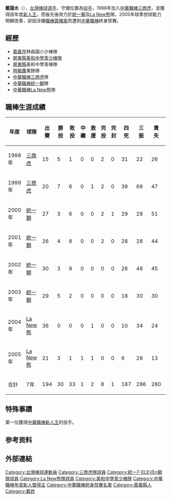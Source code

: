 {{blpsources|time=2022-05-12}}{{Infobox CPBL player|
bgcolor1=#1c2841|
bgcolor2=#6d7380|
textcolor1=#FFF200|
textcolor2=#FFF200|
name=戴龍水|
image=|
birthdate={{birth_date_and_age|1976|9|15|mf=y}}|
birthplace=[[台灣|台灣]][[嘉義縣|嘉義縣]]|
width=250|
position=投手|
team=|
number=|
bats=右|
throws=右|
debutdate=7月18日|
debutyear=1998年|
debutteam=三商虎|
statyear=2005年|
stat1label=勝投—敗投|
stat1value=30—33|
stat2label=[[三振|三振]]－[[四死球|四死]]|
stat2value=286－187|
stat3label=[[防禦率|防禦率]]|
stat3value=3.85|
awards=<nowiki></nowiki>
*1998年 [[中華職棒年度新人王|中華職棒年度新人王]]|
teams=<nowiki></nowiki>
*[[三商虎|三商虎]] （1998年－1999年）
*[[統一獅|統一獅]] （2000年－2003年）
*[[La_New熊|La New熊]] （2004年－2005年）
}}
'''戴龍水'''（{{bd|1976年|9月15日|}}），[[台灣|台灣]][[棒球|棒球]][[選手|選手]]，守備位置為[[投手|投手]]，1998年加入[[中華職棒|中華職棒]][[三商虎|三商虎]]，並獲得該年度[[中華職棒年度新人王|新人王]]，而後先後效力於[[統一獅|統一獅]]及[[La_New熊|La New熊]]隊，2005年球季控球能力明顯改善，卻因涉嫌[[職棒簽賭案|職棒簽賭案]]而遭到[[中華職棒|中華職棒]]終身禁賽。

== 經歷 ==
*[[嘉義市|嘉義市]]林森國小少棒隊 
*[[屏東縣|屏東縣]][[美和中學青少棒隊|美和中學青少棒隊]]
*[[屏東縣|屏東縣]]美和中學青棒隊
*[[時報鷹|時報鷹]]業餘隊 
*[[中華職棒|中華職棒]][[三商虎|三商虎]]隊 
*[[中華職棒|中華職棒]][[統一獅|統一獅]]隊 
*[[中華職棒|中華職棒]][[La_New熊|La New熊]]隊 
==職棒生涯成績==
{|border=1 width="800px"
|- align="center"
!年度!!球隊!!出賽!!勝投!!敗投!!中繼!!救援!!完投!!完封!!四死!!三振!!責失!!投球局數!!防禦率
|- align=middle
|1998年||[[三商虎|三商虎]]||15||5||1||0||0||2||0||31||22||26||71.1||3.28
|- align=middle
|1999年||[[三商虎|三商虎]]||20||7||6||0||1||2||0||39||68||47||106.0||3.99
|- align=middle
|2000年||[[統一獅|統一獅]]||27||3||6||0||0||2||1||29||28||51||98.2||4.65
|- align=middle
|2001年||[[統一獅|統一獅]]||26||4||8||0||0||2||0||28||28||44||112.2||3.52
|- align=middle
|2002年||[[統一獅|統一獅]]||30||3||9||0||0||0||0||26||48||45||107.2||3.76
|- align=middle
|2003年||[[統一獅|統一獅]]||29||5||2||0||0||0||0||18||30||30||59.0||4.58
|- align=middle
|2004年||[[La_New熊|La New熊]]||36||0||0||0||1||0||0||10||34||24||44.1||4.87
|- align=middle
|2005年||[[La_New熊|La New熊]]||21||3||1||1||1||0||0||6||28||13||54.1||2.15
|- align=middle style="color:black; background-color:green"
!合計!!7年!!194||30||33||1||2||8||1||187||286||280||654.0||3.85
|}
==特殊事蹟==
第一位獲得[[中華職棒新人王|中華職棒新人王]]的投手。

== 参考资料 ==
{{reflist}}

== 外部連結 ==
{{台灣棒球維基館}}
{{start box}}
{{s-before|[[闕壯鎮|闕壯鎮]]}}
{{s-title|[[中華職棒年度新人王|中華職棒年度新人王]]|1998年}}
{{s-after|[[曹竣崵|曹竣崵]]}}
{{end box}}

{{統一獅2000年中華職棒總冠軍}}
{{中華職棒新人王}}

{{DEFAULTSORT:Dai戴}}
[[Category:台灣棒球運動員|Category:台灣棒球運動員]]
[[Category:三商虎隊球員|Category:三商虎隊球員]]
[[Category:統一7-ELEVEn獅隊球員|Category:統一7-ELEVEn獅隊球員]]
[[Category:La_New熊隊球員|Category:La New熊隊球員]]
[[Category:美和中學青少棒隊|Category:美和中學青少棒隊]]
[[Category:中華職棒年度新人獎得主|Category:中華職棒年度新人獎得主]]
[[Category:中華職棒終身禁賽名單|Category:中華職棒終身禁賽名單]]
[[Category:嘉義縣人|Category:嘉義縣人]]
[[Category:戴姓|Category:戴姓]]